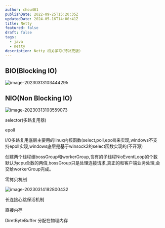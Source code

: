 ```yaml
---
author: chou401
publishDate: 2022-09-25T15:20:35Z
updatedDate: 2024-05-16T14:00:41Z
title: Netty
featured: false
draft: false
tags:
  - java
  - netty
description: Netty 相关学习(待补充版)
---
```


## BIO(Blocking IO)

![image-20230313103444295](https://cdn.jsdelivr.net/gh/chou401/pic-md@main/img/image-20230313103444295.png)

## NIO(Non Blocking IO)

![image-20230313103559073](https://cdn.jsdelivr.net/gh/chou401/pic-md@main/img/image-20230313103559073.png)

selector(多路复用器)

epoll

I/O多路复用底层主要用的linux内核函数(select,poll,epoll)来实现,windows不支持epoll实现,windows底层是基于winsock2的select函数实现的(不开源)

创建两个线程组bossGroup和workerGroup,含有的子线程NioEventLoop的个数默认为cpu合数的两倍,bossGroup只是处理连接请求,真正的和客户端业务处理,会交给workerGroup完成。

零拷贝机制

![image-20230314182800432](https://cdn.jsdelivr.net/gh/chou401/pic-md@main/img/image-20230314182800432.png)

长连接心跳保活机制

直接内存

DiretByteBuffer 分配在物理内存
